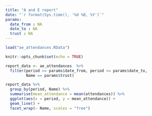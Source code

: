 ```yaml
---
title: "A and E report"
date: "`r format(Sys.time(), '%d %B, %Y')`"
params: 
  date_from : NA
  date_to : NA
  trust : NA
---
```


```r

load("ae_attendances.RData")

knitr::opts_chunk$set(echo = TRUE)

```

```r

report_data <- ae_attendances  %>% 
  filter(period >= params$date_from, period <= params$date_to,
         Name == params$trust)

report_data %>%
  group_by(period, Name) %>%
  summarise(mean_attendance = mean(attendances)) %>%
  ggplot(aes(x = period, y = mean_attendance)) +
  geom_line() +
  facet_wrap(~ Name, scales = "free")

```

